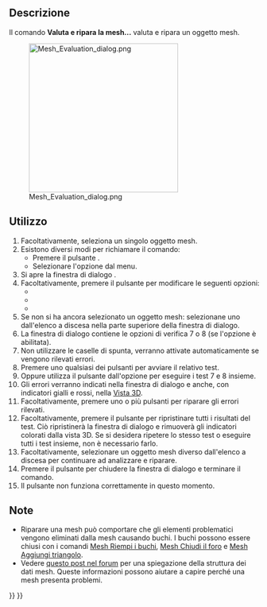 <languages/>

{{Docnav/it
|[[Mesh_RemeshGmsh/it|Affinamento]]
|[[Mesh_EvaluateFacet/it|Dettagli faccia]]
|[[Mesh_Workbench|Mesh]]
|IconL=Mesh_RemeshGmsh.svg
|IconR=Mesh_EvaluateFacet.svg
|IconC=Workbench_Mesh.svg
}}

<div class="mw-translate-fuzzy">
{{GuiCommand/it
|Name=Mesh_Evaluation
|Name/it=Valuta e ripara la mesh
|MenuLocation=Mesh → Analizza → Valuta e ripara la mesh...
|Workbenches=[[Mesh_Workbench/it|Mesh]]
}}
</div>

<span id="Description"></span>
==Descrizione==

Il comando '''Valuta e ripara la mesh...''' valuta e ripara un oggetto mesh.

[[Image:Mesh_Evaluation_dialog.png|300px]]
<div class="mw-translate-fuzzy">
{{Caption|La finestra di dialogo Valuta e ripara la mesh con l'opzione Folds on surface abilitata}}
</div>

<span id="Usage"></span>
==Utilizzo==

<div class="mw-translate-fuzzy">
# Facoltativamente, seleziona un singolo oggetto mesh.
# Esistono diversi modi per richiamare il comando:
#* Premere il pulsante {{Button|[[Image:Mesh_Evaluation.svg|16px]] [[Mesh_Evaluation|Valuta e ripara la mesh...]]}}.
#* Selezionare l'opzione {{MenuCommand|Meshes → Analizza → [[Image:Mesh_Evaluation.svg|16px]] Valuta e ripara la mesh...}} dal menu.
# Si apre la finestra di dialogo {{MenuCommand|Valuta e ripara mesh}}.
# Facoltativamente, premere il pulsante {{Button|Impostazioni...}} per modificare le seguenti opzioni:
#* {{MenuCommand|Verifica la presenza di punti non-manifold}}
#* {{MenuCommand|Verifica la presenza di pieghe sulla superficie}}
#* {{MenuCommand|Considera come degenerate solo le facce con area zero}}
# Se non si ha ancora selezionato un oggetto mesh: selezionane uno dall'elenco a discesa nella parte superiore della finestra di dialogo.
# La finestra di dialogo contiene le opzioni di verifica 7 o 8 (se l'opzione {{MenuCommand|Pieghe sulla superficie}} è abilitata).
# Non utilizzare le caselle di spunta, verranno attivate automaticamente se vengono rilevati errori.
# Premere uno qualsiasi dei pulsanti {{Button|Analizza}} per avviare il relativo test.
# Oppure utilizza il pulsante {{Button|Analizza}} dall'opzione {{MenuCommand|Tutti i test insieme}} per eseguire i test 7 e 8 insieme.
# Gli errori verranno indicati nella finestra di dialogo e anche, con indicatori gialli e rossi, nella [[Vista_3D/it|Vista 3D]].
# Facoltativamente, premere uno o più pulsanti {{Button|Ripara}} per riparare gli errori rilevati.
# Facoltativamente, premere il pulsante {{Button|Ripristina}} per ripristinare tutti i risultati del test. Ciò ripristinerà la finestra di dialogo e rimuoverà gli indicatori colorati dalla vista 3D. Se si desidera ripetere lo stesso test o eseguire tutti i test insieme, non è necessario farlo.
# Facoltativamente, selezionare un oggetto mesh diverso dall'elenco a discesa per continuare ad analizzare e riparare.
# Premere il pulsante {{Button|Chiudi}} per chiudere la finestra di dialogo e terminare il comando.
# Il pulsante {{Button|Aggiorna}} non funziona correttamente in questo momento.
</div>

<span id="Notes"></span>
==Note==

* Riparare una mesh può comportare che gli elementi problematici vengono eliminati dalla mesh causando buchi. I buchi possono essere chiusi con i comandi [[Mesh_FillupHoles|Mesh Riempi i buchi]], [[Mesh_FillInteractiveHole|Mesh Chiudi il foro]] e [[Mesh_AddFacet|Mesh Aggiungi triangolo]].
* Vedere [https://forum.freecad.org/viewtopic.php?f=3&p=533252#p533252 questo post nel forum] per una spiegazione della struttura dei dati mesh. Queste informazioni possono aiutare a capire perché una mesh presenta problemi.


{{Docnav/it
|[[Mesh_RemeshGmsh/it|Affinamento]]
|[[Mesh_EvaluateFacet/it|Dettagli faccia]]
|[[Mesh_Workbench|Mesh]]
|IconL=Mesh_RemeshGmsh.svg
|IconR=Mesh_EvaluateFacet.svg
|IconC=Workbench_Mesh.svg
}}

{{Mesh Tools navi{{#translation:}}}}
{{Userdocnavi{{#translation:}}}}
{{clear}}